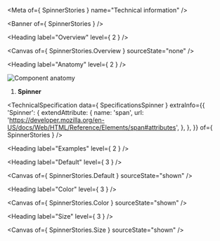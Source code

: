 
<Meta of={ SpinnerStories } name="Technical information" />

<Banner of={ SpinnerStories } />

<Heading label="Overview" level={ 2 } />

<Canvas of={ SpinnerStories.Overview } sourceState="none" />

<Heading label="Anatomy" level={ 2 } />

![Component anatomy](components/spinner/anatomy-tech.png "Component anatomy")

1. **Spinner**

<TechnicalSpecification
  data={ SpecificationsSpinner }
  extraInfo={{
    'Spinner': {
      extendAttribute: {
        name: 'span',
        url: 'https://developer.mozilla.org/en-US/docs/Web/HTML/Reference/Elements/span#attributes',
      },
    },
  }}
  of={ SpinnerStories } />

<Heading label="Examples" level={ 2 } />

<Heading label="Default" level={ 3 } />

<Canvas of={ SpinnerStories.Default } sourceState="shown" />

<Heading label="Color" level={ 3 } />

<Canvas of={ SpinnerStories.Color } sourceState="shown" />

<Heading label="Size" level={ 3 } />

<Canvas of={ SpinnerStories.Size } sourceState="shown" />
